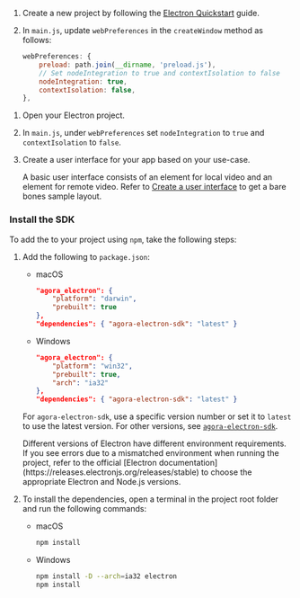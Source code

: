 
<PlatformWrapper platform = "electron">

<Tabs>
<TabItem value="new" label="Create a new project" default>

1. Create a new project by following the [Electron Quickstart](https://www.electronjs.org/docs/latest/tutorial/quick-start) guide. 

1. In `main.js`, update `webPreferences` in the `createWindow` method as follows:

    ```js
    webPreferences: {
        preload: path.join(__dirname, 'preload.js'),
        // Set nodeIntegration to true and contextIsolation to false
        nodeIntegration: true,
        contextIsolation: false,
    },
    ```

</TabItem>

<TabItem value="existing" label="Add to an existing project">

1. Open your Electron project. 

1. In `main.js`, under `webPreferences` set `nodeIntegration` to `true` and `contextIsolation` to `false`.

</TabItem>
</Tabs>

3. Create a user interface for your app based on your use-case. 

    <ProductWrapper notAllowed="voice-calling">A basic user interface consists of an element for local video and an element for remote video.</ProductWrapper> Refer to [Create a user interface](#create-a-user-interface) to get a bare bones sample layout.

### Install the SDK

To add the <Vpd k="SDK"/> to your project using `npm`, take the following steps:

1. Add the following to `package.json`:

    * macOS

        ```json
        "agora_electron": {
            "platform": "darwin",
            "prebuilt": true
        },
        "dependencies": { "agora-electron-sdk": "latest" }
        ```
    
    * Windows

        ```json
        "agora_electron": {
            "platform": "win32",
            "prebuilt": true,
            "arch": "ia32"
        },
        "dependencies": { "agora-electron-sdk": "latest" }
        ```

    For `agora-electron-sdk`, use a specific version number or set it to `latest` to use the latest version. For other versions, see [`agora-electron-sdk`](https://www.npmjs.com/package/agora-electron-sdk).


    <Admonition title="Note" style="info">
    Different versions of Electron have different environment requirements. If you see errors due to a mismatched environment when running the project, refer to the official [Electron documentation](https://releases.electronjs.org/releases/stable) to choose the appropriate Electron and Node.js versions.
    </Admonition>

1. To install the dependencies, open a terminal in the project root folder and run the following commands:

    * macOS
        ```bash
        npm install
        ```

    * Windows
        ```bash
        npm install -D --arch=ia32 electron
        npm install
        ```

</PlatformWrapper>